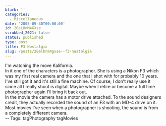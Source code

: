 ```yaml
---
blurb: ''
categories:
  - Miscellaneous
date: '2005-09-30T00:00:00'
id: 20eLHnM4GXse
scrubbed_2021: false
status: published
type: post
title: F3 Nostalgia
slug: /posts/20elhnm4gxse--f3-nostalgia
---
```


I'm watching the move Kalifornia.  
In it one of the characters is a photographer. She is using a Nikon
F3 which was my first real camera and the one that I shot with for
probably 10 years. I've still got it and it's still a fine machine.
Of course, I don't really use it since all I really shoot is
digital. Maybe when I retire or become a full time photographer
again I'll bring it back out.  
In the movie the camera has a motor drive attached. To the sound
designers credit, they actually recorded the sound of an F3 with an
MD-4 drive on it. Most movies I've seen when a photographer is
shooting, the sound is from a completely different camera.  
-- Tags: tagPhotography tagMovies
